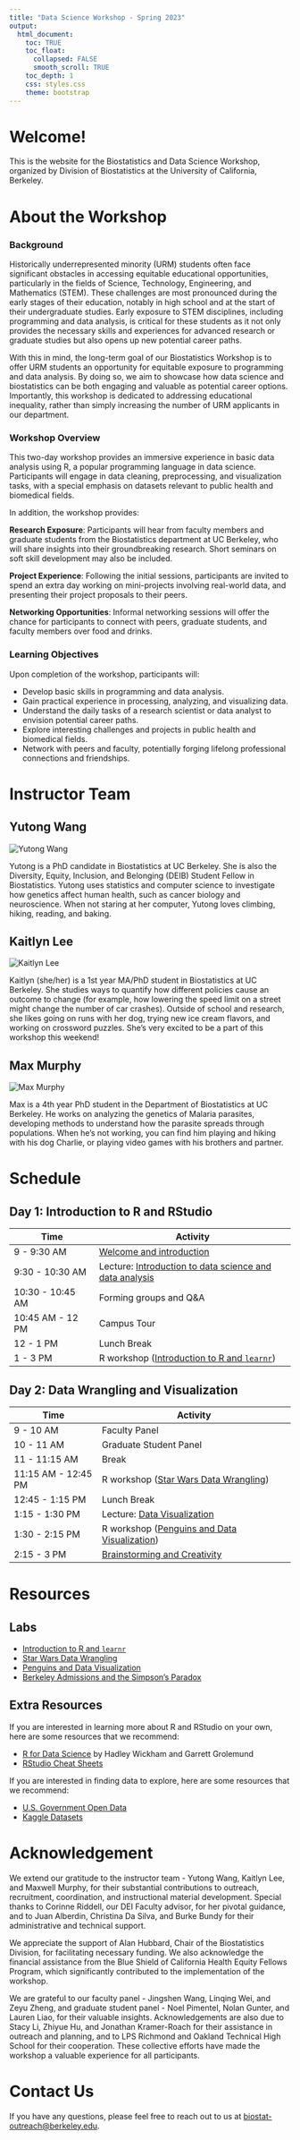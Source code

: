 ```yaml
---
title: "Data Science Workshop - Spring 2023"
output: 
  html_document:
    toc: TRUE
    toc_float:
      collapsed: FALSE
      smooth_scroll: TRUE
    toc_depth: 1
    css: styles.css
    theme: bootstrap
---
```


# Welcome!

This is the website for the Biostatistics and Data Science Workshop, organized by Division of Biostatistics at the University of California, Berkeley.

# About the Workshop

### Background

Historically underrepresented minority (URM) students often face significant obstacles in accessing equitable educational opportunities, particularly in the fields of Science, Technology, Engineering, and Mathematics (STEM). These challenges are most pronounced during the early stages of their education, notably in high school and at the start of their undergraduate studies. Early exposure to STEM disciplines, including programming and data analysis, is critical for these students as it not only provides the necessary skills and experiences for advanced research or graduate studies but also opens up new potential career paths.

With this in mind, the long-term goal of our Biostatistics Workshop is to offer URM students an opportunity for equitable exposure to programming and data analysis. By doing so, we aim to showcase how data science and biostatistics can be both engaging and valuable as potential career options. Importantly, this workshop is dedicated to addressing educational inequality, rather than simply increasing the number of URM applicants in our department.

### Workshop Overview

This two-day workshop provides an immersive experience in basic data analysis using R, a popular programming language in data science. Participants will engage in data cleaning, preprocessing, and visualization tasks, with a special emphasis on datasets relevant to public health and biomedical fields.

In addition, the workshop provides:

**Research Exposure**: Participants will hear from faculty members and graduate students from the Biostatistics department at UC Berkeley, who will share insights into their groundbreaking research. Short seminars on soft skill development may also be included.

**Project Experience**: Following the initial sessions, participants are invited to spend an extra day working on mini-projects involving real-world data, and presenting their project proposals to their peers.

**Networking Opportunities**: Informal networking sessions will offer the chance for participants to connect with peers, graduate students, and faculty members over food and drinks.

### Learning Objectives

Upon completion of the workshop, participants will:

- Develop basic skills in programming and data analysis.
- Gain practical experience in processing, analyzing, and visualizing data.
- Understand the daily tasks of a research scientist or data analyst to envision potential career paths.
- Explore interesting challenges and projects in public health and biomedical fields.
- Network with peers and faculty, potentially forging lifelong professional connections and friendships.

# Instructor Team {.tabset .tabset-fade .tabset-pills}

## Yutong Wang

::: profile-pic
<img src="assets/yutongwang.jpeg" alt="Yutong Wang"/>
:::

Yutong is a PhD candidate in Biostatistics at UC Berkeley. She is also the Diversity, Equity, Inclusion, and Belonging (DEIB) Student Fellow in Biostatistics. Yutong uses statistics and computer science to investigate how genetics affect human health, such as cancer biology and neuroscience. When not staring at her computer, Yutong loves climbing, hiking, reading, and baking.

## Kaitlyn Lee

::: profile-pic
<img src="assets/kaitlynlee.jpeg" alt="Kaitlyn Lee"/>
:::

Kaitlyn (she/her) is a 1st year MA/PhD student in Biostatistics at UC Berkeley. She studies ways to quantify how different policies cause an outcome to change (for example, how lowering the speed limit on a street might change the number of car crashes). Outside of school and research, she likes going on runs with her dog, trying new ice cream flavors, and working on crossword puzzles. She's very excited to be a part of this workshop this weekend!

## Max Murphy

::: profile-pic
<img src="assets/maxmurphy_c.jpg" alt="Max Murphy"/>
:::

Max is a 4th year PhD student in the Department of Biostatistics at UC Berkeley. He works on analyzing the genetics of Malaria parasites, developing methods to understand how the parasite spreads through populations. When he's not working, you can find him playing and hiking with his dog Charlie, or playing video games with his brothers and partner.

# Schedule

## Day 1: Introduction to R and RStudio

| Time             | Activity                                                                                                  |
|----------------------|-------------------------------------------------|
| 9 - 9:30 AM      | [Welcome and introduction](https://docs.google.com/presentation/d/1ubmW3tSswlPLCWKNndFRzxaO2RpYvOn8GHcgLclTNcI/edit?usp=sharing)                                                                                  |
| 9:30 - 10:30 AM  | Lecture: [Introduction to data science and data analysis](https://docs.google.com/presentation/d/1BuW9tqQuQ15R2IFkdrAfHT1hwKxKO5ypF_XS7CSen64/edit?usp=sharing) |
| 10:30 - 10:45 AM | Forming groups and Q&A                                                                                    |
| 10:45 AM - 12 PM | Campus Tour                                                                                               |
| 12 - 1 PM        | Lunch Break                                                                                               |
| 1 - 3 PM         | R workshop ([Introduction to R and `learnr`](https://biostat-workshop-s23.fly.dev/intro-r/){target="_blank"})                                                               |

## Day 2: Data Wrangling and Visualization

| Time                | Activity                                     |
|---------------------|----------------------------------------------|
| 9 - 10 AM           | Faculty Panel                                |
| 10 - 11 AM          | Graduate Student Panel                       |
| 11 - 11:15 AM       | Break                                        |
| 11:15 AM - 12:45 PM | R workshop ([Star Wars Data Wrangling](https://biostat-workshop-s23.fly.dev/star-wars/){target="_blank"})        |
| 12:45 - 1:15 PM     | Lunch Break                                  |
| 1:15 - 1:30 PM      | Lecture: [Data Visualization](presentations/data_visualization.html)|
| 1:30 - 2:15 PM      | R workshop ([Penguins and Data Visualization](https://biostat-workshop-s23.fly.dev/penguins/){target="_blank"}) |
| 2:15 - 3 PM         | [Brainstorming and Creativity](group.html)                 |

# Resources

## Labs

-   [Introduction to R and `learnr`](https://biostat-workshop-s23.fly.dev/intro-r/){target="_blank"}
-   [Star Wars Data Wrangling](https://biostat-workshop-s23.fly.dev/star-wars/){target="_blank"}
-   [Penguins and Data Visualization](https://biostat-workshop-s23.fly.dev/penguins/){target="_blank"}
-   [Berkeley Admissions and the Simpson's Paradox](https://biostat-workshop-s23.fly.dev/berkeley-admissions/){target="_blank"}

## Extra Resources

If you are interested in learning more about R and RStudio on your own, here are some resources that we recommend:

-   [R for Data Science](https://r4ds.hadley.nz/) by Hadley Wickham and Garrett Grolemund
-   [RStudio Cheat Sheets](https://rstudio.com/resources/cheatsheets/)

If you are interested in finding data to explore, here are some resources that we recommend:

-   [U.S. Government Open Data](https://www.data.gov/)
-   [Kaggle Datasets](https://www.kaggle.com/datasets)

# Acknowledgement

We extend our gratitude to the instructor team - Yutong Wang, Kaitlyn Lee, and Maxwell Murphy, for their substantial contributions to outreach, recruitment, coordination, and instructional material development. Special thanks to Corinne Riddell, our DEI Faculty advisor, for her pivotal guidance, and to Juan Alberdin, Christina Da Silva, and Burke Bundy for their administrative and technical support.

We appreciate the support of Alan Hubbard, Chair of the Biostatistics Division, for facilitating necessary funding. We also acknowledge the financial assistance from the Blue Shield of California Health Equity Fellows Program, which significantly contributed to the implementation of the workshop.

We are grateful to our faculty panel - Jingshen Wang, Linqing Wei, and Zeyu Zheng, and graduate student panel - Noel Pimentel, Nolan Gunter, and Lauren Liao, for their valuable insights. Acknowledgements are also due to Stacy Li, Zhiyue Hu, and Jonathan Kramer-Roach for their assistance in outreach and planning, and to LPS Richmond and Oakland Technical High School for their cooperation. These collective efforts have made the workshop a valuable experience for all participants.


# Contact Us

If you have any questions, please feel free to reach out to us at [biostat-outreach\@berkeley.edu](mailto:biostat-outreach@berkeley.edu).

